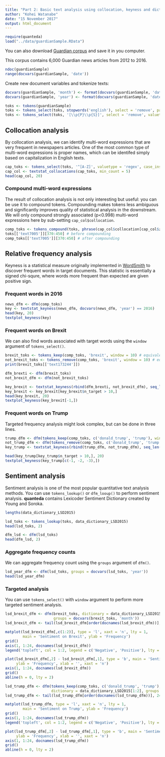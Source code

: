 ```yaml
---
title: "Part 2: Basic text analysis using collocation, keyness and dictionary"
author: "Kohei Watanabe"
date: "15 November 2017"
output: html_document
---
```


```r
require(quanteda)
load("../data/guardianSample.RData")
```

You can also download [Guardian corpus](https://github.com/kbenoit/QTAUR-halfday/blob/master/data/guardianSample.RData) and save it in you computer.

This corpus contains 6,000 Guardian news articles from 2012 to 2016.

```r
ndoc(guardianSample)
range(docvars(guardianSample, 'date'))
```

Create new document variables and tokenize texts:

```r
docvars(guardianSample, 'month') <- format(docvars(guardianSample, 'date'), '%Y%m')
docvars(guardianSample, 'year') <- format(docvars(guardianSample, 'date'), '%Y')

toks <- tokens(guardianSample)
toks <- tokens_select(toks, stopwords('english'), select = 'remove', padding = TRUE) 
toks <- tokens_select(toks, '[\\p{P}\\p{S}]', select = 'remove', valuetype = 'regex', padding = TRUE)
```

## Collocation analysis

By collocation analysis, we can identify multi-word expressions that are very frequent in newspapers articles. One of the most common type of multi-word expressions is proper names, which can be identifed simply based on capitalization in English texts.

```r
cap_toks <- tokens_select(toks, '^[A-Z]', valuetype = 'regex', case_insensitive = FALSE, padding = TRUE)
cap_col <- textstat_collocations(cap_toks, min_count = 5)
head(cap_col, 20)
```

### Compound multi-word expressions

The result of collocation analysis is not only interesting but useful: you can be use it to compound tokens. Compounding makes tokens less ambiguous and significantly improves quality of statistical analysis in the downstream. We will only compound strongly associated (p<0.998) multi-word expressions here by sub-setting `cap_col$collocation`.

```r
comp_toks <- tokens_compound(toks, phrase(cap_col$collocation[cap_col$z > 3]))
toks[['text7005']][370:450] # before compounding
comp_toks[['text7005']][370:450] # after compounding
```

## Relative frequency analysis

Keyness is a statistical measure originally implemented in [WordSmith](http://www.lexically.net/wordsmith/) to discover frequent words in target documents. This statistic is essentially a signed chi-squre, where words more frequent than expected are given positive sign. 

### Frequent words in 2016

```r
news_dfm <- dfm(comp_toks)
key <- textstat_keyness(news_dfm, docvars(news_dfm, 'year') == 2016) 
head(key, 20)
textplot_keyness(key)
```

### Frequent words on Brexit

We can also find words associated with target words using the `window` argument of `tokens_select()`. 

```r
brexit_toks <- tokens_keep(comp_toks, 'brexit', window = 10) # equivalent to tokens_select(selection = 'keep')
not_brexit_toks <- tokens_remove(comp_toks, 'brexit', window = 10) # equivalent to tokens_select(selection = 'remove')
print(brexit_toks[['text173244']])

dfm_brexti <- dfm(brexit_toks)
not_brexit_dfm <- dfm(not_brexit_toks)

key_brexit <- textstat_keyness(rbind(dfm_brexti, not_brexit_dfm), seq_len(ndoc(dfm_brexti)))
key_brexit <- key_brexit[key_brexit$n_target > 10,]
head(key_brexit, 20)
textplot_keyness(key_brexit[-1,])
```

### Frequent words on Trump

Targeted frequency analysis might look complex, but can be done in three lines.

```r
trump_dfm <- dfm(tokens_keep(comp_toks, c('donald_trump', 'trump'), window = 10))
not_trump_dfm <- dfm(tokens_remove(comp_toks, c('donald_trump', 'trump'), window = 10))
key_trump <- textstat_keyness(rbind(trump_dfm, not_trump_dfm), seq_len(ndoc(trump_dfm)))

head(key_trump[key_trump$n_target > 10,], 20)
textplot_keyness(key_trump[c(-1, -2, -3),])
```

##  Sentiment analysis

Sentiment analysis is one of the most popular quantitative text analysis methods. You can use `tokens_lookup()` or `dfm_looup()` to perform sentiment analysis. **quanteda** contains Lexicoder Sentiment Dictionary created by Young and Soroka.

```r
lengths(data_dictionary_LSD2015)

lsd_toks <- tokens_lookup(toks, data_dictionary_LSD2015)
head(lsd_toks, 2)

dfm_lsd <- dfm(lsd_toks)
head(dfm_lsd, 2)
```

### Aggregate frequency counts

We can aggregate frequency count using the `groups` argument of `dfm()`.

```r
lsd_year_dfm <- dfm(lsd_toks, groups = docvars(lsd_toks, 'year'))
head(lsd_year_dfm)
```

### Targeted analysis

You can use `tokens_select()` with `window` argument to perform more targeted sentiment analysis.

```r
lsd_brexit_dfm <- dfm(brexit_toks, dictionary = data_dictionary_LSD2015[1:2], 
                      groups = docvars(brexit_toks, 'month'))
lsd_brexit_dfm <- tail(lsd_brexit_dfm[order(docnames(lsd_brexit_dfm))], 24) # last 24 month only

matplot(lsd_brexit_dfm[,c(1:2)], type = 'l', xaxt = 'n', lty = 1, 
        main = 'Sentiment on Brexit', ylab = 'Frequency')
grid()
axis(1, 1:24, docnames(lsd_brexit_dfm))
legend('topleft', col = 1:2, legend = c('Negative', 'Positive'), lty = 1)
```

```r
plot(lsd_brexit_dfm[,2] - lsd_brexit_dfm[,1], type = 'b', main = 'Sentiment on Brexit (difference)',
     ylab = 'Frequency', xlab = '', xaxt = 'n')
axis(1, 1:24, docnames(lsd_brexit_dfm))
grid()
abline(h = 0, lty = 2)
```


```r
lsd_trump_dfm <- dfm(tokens_keep(comp_toks, c('donald_trump', 'trump'), window = 10), 
                     dictionary = data_dictionary_LSD2015[1:2], groups = docvars(comp_toks, 'month'))
lsd_trump_dfm <- tail(lsd_trump_dfm[order(docnames(lsd_trump_dfm))], 24) # last 24 month only

matplot(lsd_trump_dfm, type = 'l', xaxt = 'n', lty = 1, 
        main = 'Sentiment on Trump', ylab = 'Frequency')
grid()
axis(1, 1:24, docnames(lsd_trump_dfm))
legend('topleft', col = 1:2, legend = c('Negative', 'Positive'), lty = 1)
```

```r
plot(lsd_trump_dfm[,2] - lsd_trump_dfm[,1], type = 'b', main = 'Sentiment on Trump (difference)',
     ylab = 'Frequency', xlab = '', xaxt = 'n')
axis(1, 1:24, docnames(lsd_trump_dfm))
grid()
abline(h = 0, lty = 2)
```